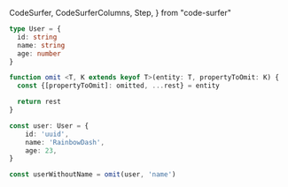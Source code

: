   CodeSurfer,
  CodeSurferColumns,
  Step,
} from "code-surfer"

<CodeSurfer>

```ts title="Type Parameters in Generic Constraints"
type User = {
  id: string
  name: string
  age: number
}

function omit <T, K extends keyof T>(entity: T, propertyToOmit: K) {
  const {[propertyToOmit]: omitted, ...rest} = entity

  return rest
}

const user: User = {
    id: 'uuid',
    name: 'RainbowDash',
    age: 23,
}

const userWithoutName = omit(user, 'name')
```

</CodeSurfer>
